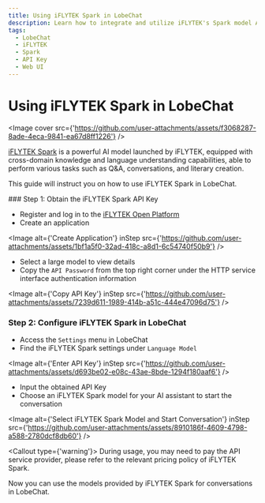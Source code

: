 ```yaml
---
title: Using iFLYTEK Spark in LobeChat
description: Learn how to integrate and utilize iFLYTEK's Spark model APIs in LobeChat.
tags:
  - LobeChat
  - iFLYTEK
  - Spark
  - API Key
  - Web UI
---
```


# Using iFLYTEK Spark in LobeChat

<Image
  cover
  src={'https://github.com/user-attachments/assets/f3068287-8ade-4eca-9841-ea67d8ff1226'}
/>

[iFLYTEK Spark](https://xinghuo.xfyun.cn/) is a powerful AI model launched by iFLYTEK, equipped with cross-domain knowledge and language understanding capabilities, able to perform various tasks such as Q&A, conversations, and literary creation.

This guide will instruct you on how to use iFLYTEK Spark in LobeChat.

<Steps>
### Step 1: Obtain the iFLYTEK Spark API Key

- Register and log in to the [iFLYTEK Open Platform](https://console.xfyun.cn/)
- Create an application

<Image
  alt={'Create Application'}
  inStep
  src={'https://github.com/user-attachments/assets/1bf1a5f0-32ad-418c-a8d1-6c54740f50b9'}
/>

- Select a large model to view details
- Copy the `API Password` from the top right corner under the HTTP service interface authentication information

<Image
  alt={'Copy API Key'}
  inStep
  src={'https://github.com/user-attachments/assets/7239d611-1989-414b-a51c-444e47096d75'}
/>

### Step 2: Configure iFLYTEK Spark in LobeChat

- Access the `Settings` menu in LobeChat
- Find the iFLYTEK Spark settings under `Language Model`

<Image
  alt={'Enter API Key'}
  inStep
  src={'https://github.com/user-attachments/assets/d693be02-e08c-43ae-8bde-1294f180aaf6'}
/>

- Input the obtained API Key
- Choose an iFLYTEK Spark model for your AI assistant to start the conversation

<Image
  alt={'Select iFLYTEK Spark Model and Start Conversation'}
  inStep
  src={'https://github.com/user-attachments/assets/8910186f-4609-4798-a588-2780dcf8db60'}
/>

<Callout type={'warning'}>
  During usage, you may need to pay the API service provider, please refer to the relevant pricing
  policy of iFLYTEK Spark.
</Callout>

</Steps>

Now you can use the models provided by iFLYTEK Spark for conversations in LobeChat.
